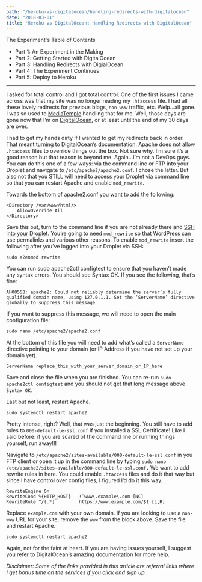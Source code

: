 ```yaml
---
path: "/heroku-vs-digitalocean/handling-redirects-with-digitalocean"
date: "2018-03-01"
title: "Heroku vs DigitalOcean: Handling Redirects with DigitalOcean"
---
```



<div className="blog__toc">
  <p>The Experiment's Table of Contents</p>
  <ul>
    <li><Link to="/writings/heroku-vs-digitalocean/an-experiment-in-the-making">Part 1: An Experiment in the Making</Link></li>
    <li><Link to="/writings/heroku-vs-digitalocean/getting-started-with-digitalocean">Part 2: Getting Started with DigitalOcean</Link></li>
    <li><Link class="current" to="/writings/heroku-vs-digitalocean/handling-redirects-with-digitalocean">Part 3: Handling Redirects with DigialOcean</Link></li>
    <li><Link to="/writings/heroku-vs-digitalocean/the-experiment-continues">Part 4: The Experiment Continues</Link></li>
    <li><Link to="/writings/heroku-vs-digitalocean/deploying-to-heroku">Part 5: Deploy to Heroku</Link></li>
  </ul>
</div>

---

I asked for total control and I got total control. One of the first issues I came across was that my site was no longer reading my `.htaccess` file. I had all these lovely redirects for previous blogs, `non-www` traffic, etc. Welp…all gone. I was so used to [MediaTemple](http://bit.ly/2hnP7tF) handling that for me. Well, those days are gone now that I’m on [DigitalOcean](https://m.do.co/c/0d5110e21375), or at least until the end of my 30 days are over.

I had to get my hands dirty if I wanted to get my redirects back in order. That meant turning to DigitalOcean’s documentation. Apache does not allow `.htaccess` files to override things out the box. Not sure why. I’m sure it’s a good reason but that reason is beyond me. Again…I’m not a DevOps guys. You can do this one of a few ways: via the command line or FTP into your Droplet and navigate to `/etc/apache2/apache2.conf`. I chose the latter. But also not that you STILL will need to access your Droplet via command line so that you can restart Apache and enable `mod_rewrite`.

Towards the bottom of apache2.conf you want to add the following:

```
<Directory /var/www/html/>
    AllowOverride All
</Directory>
```

Save this out, turn to the command line if you are not already there and [SSH into your Droplet](https://www.digitalocean.com/community/tutorials/how-to-connect-to-your-droplet-with-ssh). You’re going to need `mod_rewrite` so that WordPress can use permalinks and various other reasons. To enable `mod_rewrite` insert the following after you’ve logged into your Droplet via SSH:

```
sudo a2enmod rewrite
```

You can run sudo apache2ctl configtest to ensure that you haven’t made any syntax errors. You should see Syntax OK. If you see the following, that’s fine:

```
AH00558: apache2: Could not reliably determine the server’s fully qualified domain name, using 127.0.1.1. Set the ‘ServerName’ directive globally to suppress this message
```

If you want to suppress this message, we will need to open the main configuration file:

```
sudo nano /etc/apache2/apache2.conf
```

At the bottom of this file you will need to add what’s called a `ServerName` directive pointing to your domain (or IP Address if you have not set up your domain yet).

```
ServerName replace_this_with_your_server_domain_or_IP_here
```

Save and close the file when you are finished. You can re-run `sudo apache2ctl configtest` and you should not get that long message above `Syntax OK`.

Last but not least, restart Apache.

```
sudo systemctl restart apache2
```

Pretty intense, right? Well, that was just the beginning. You still have to add rules to `000-default-le-ssl.conf` if you installed a SSL Certificate! Like I said before: if you are scared of the command line or running things yourself, run away!!!

Navigate to `/etc/apache2/sites-available/000-default-le-ssl.conf` in you FTP client or open it up in the command line by typing `sudo nano /etc/apache2/sites-available/000-default-le-ssl.conf.` We want to add rewrite rules in here. You could enable `.htaccess` files and do it that way but since I have control over config files, I figured I’d do it this way.

```
RewriteEngine On
RewriteCond %{HTTP_HOST}   !^www\.example\.com [NC]
RewriteRule ^/(.*)         https://www.example.com/$1 [L,R]
```

Replace `example.com` with your own domain. If you are looking to use a `non-www` URL for your site, remove the `www` from the block above. Save the file and restart Apache.

```
sudo systemctl restart apache2
```

Again, not for the faint at heart. If you are having issues yourself, I suggest you refer to DigitalOcean’s amazing documentation for more help.

*Disclaimer: Some of the links provided in this article are referral links where I get bonus time on the services if you click and sign up.*
